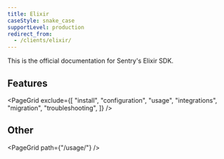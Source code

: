 ```yaml
---
title: Elixir
caseStyle: snake_case
supportLevel: production
redirect_from:
  - /clients/elixir/
---
```


This is the official documentation for Sentry's Elixir SDK.

## Features

<PageGrid
  exclude={[
    "install",
    "configuration",
    "usage",
    "integrations",
    "migration",
    "troubleshooting",
  ]}
/>

## Other

<PageGrid path={"/usage/"} />
